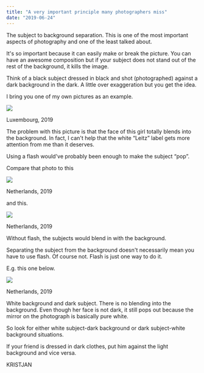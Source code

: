 ```yaml
---
title: "A very important principle many photographers miss"
date: "2019-06-24"
---
```


The subject to background separation. This is one of the most important aspects of photography and one of the least talked about.

It's so important because it can easily make or break the picture. You can have an awesome composition but if your subject does not stand out of the rest of the background, it kills the image.

Think of a black subject dressed in black and shot (photographed) against a dark background in the dark. A little over exaggeration but you get the idea.

I bring you one of my own pictures as an example.

![](https://kristjanvingel.files.wordpress.com/2019/06/dscf3640.jpg)

Luxembourg, 2019

The problem with this picture is that the face of this girl totally blends into the background. In fact, I can't help that the white “Leitz” label gets more attention from me than it deserves.

Using a flash would've probably been enough to make the subject “pop”.

Compare that photo to this

![](https://kristjanvingel.files.wordpress.com/2019/06/dscf5996.jpg)

Netherlands, 2019

and this.

![](https://kristjanvingel.files.wordpress.com/2019/06/dscf5977.jpg)

Netherlands, 2019

Without flash, the subjects would blend in with the background.

Separating the subject from the background doesn't necessarily mean you have to use flash. Of course not. Flash is just one way to do it.

E.g. this one below.

![](https://kristjanvingel.files.wordpress.com/2019/06/dscf6002.jpg)

Netherlands, 2019

White background and dark subject. There is no blending into the background. Even though her face is not dark, it still pops out because the mirror on the photograph is basically pure white.

So look for either white subject-dark background or dark subject-white background situations.

If your friend is dressed in dark clothes, put him against the light background and vice versa.

KRISTJAN
